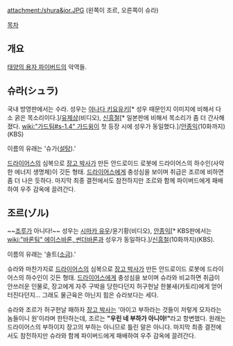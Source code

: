attachment:/shura&jor.JPG
(왼쪽이 조르, 오른쪽이 슈라)

[[목차]]
== 개요 ==
[[태양의 용자 파이버드]]의 악역들.

== 슈라(シュラ) ==
국내 방영판에서는 수라. 성우는 [[야나다 키요유키]][* 성우 때문인지 이미지에 비해서 다소 굵은 목소리이다.]/[[유제상]](비디오), [[신흥철]][* 일본판에 비해서 목소리가 좀 더 간사해졌다. [[wiki:"가드팀#s-1.4" 가드윙]]이 첫 등장 시에 성우가 동일했다.]/[[안종익]](10화까지)(KBS)

이름의 유래는 '슈가([[설탕]]).' 

[[드라이어스]]의 심복으로 [[장고 박사]]가 만든 안드로이드 로봇에 드라이어스의 하수인(사악한 에너지 생명체)이 깃든 형태. [[드라이어스]]에게 충성심을 보이며 취급은 조르에 비하면 좀 더 나은 듯하다. 마지막 최종 결전에서도 참전하지만 조르와 함께 파이버드에게 패배하여 우주 감옥에 끌려간다.

== 조르(ゾル) ==
~~[[조루]]가 아니다!~~
성우는 [[시마카 유우]]/윤기황(비디오), [[안종익]][* KBS판에서는 [[wiki:"바론팀" 에이스바론, 썬더바론]]과 성우가 동일하다.]/[[신흥철]](10화까지)(KBS).

이름의 유래는 '솔트([[소금]]).'

슈라와 마찬가지로 [[드라이어스]]의 심복으로 [[장고 박사]]가 만든 안드로이드 로봇에 드라이어스의 하수인이 깃든 형태. [[드라이어스]]에게 충성심을 보이며 슈라와 비교하면 취급이 안쓰러운 인물로, 장고에게 자주 구박을 당한다던지 허구헌날 한불새(카토리)에게 얻어터진다던지... 그래도 물근육은 아닌지 힘은 슈라보다는 세다. 

슈라와 조르가 허구헌날 패하자 [[장고 박사]]는 '아이고 부하라는 것들이 저렇게 모자라는 놈들이니 원'이라며 한탄하는데, 조르는 '''"우린 네 부하가 아니야!"'''라고 항변했다. 원래는 드라이어스의 부하이지 장고의 부하는 아니므로 틀린 말은 아니다. 마지막 최종 결전에서도 참전하지만 슈라와 함께 파이버드에게 패배하여 우주 감옥에 끌려간다.

